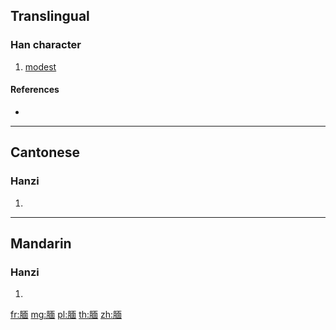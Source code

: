 {{character info/new}}
{{also|靦}}
==Translingual==

===Han character===
{{Han char|rn=130|rad=肉|as=09|sn=13|four=|canj=BMWL}}

# [[modest]]

====References====
* {{Han ref|kx=0990.131|hdz=32094.110|uh=817C|ud=33148}}

----

==Cantonese==

===Hanzi===
{{yue-hanzi|jyut=|y=min5, tin2|tra=靦}}

# {{defn|lang=yue|sort=肉09}}

----

==Mandarin==

===Hanzi===
{{cmn-hanzi|tra=靦|pin=[[miǎn]] ([[mian3]])|wg=mien<sup>3</sup>}}

# {{defn|lang=cmn|sort=肉09}}

[[fr:腼]]
[[mg:腼]]
[[pl:腼]]
[[th:腼]]
[[zh:腼]]